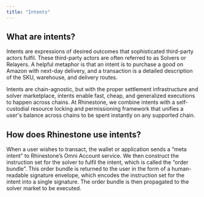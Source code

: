 ```yaml
---
title: "Intents"
---
```


## What are intents?

Intents are expressions of desired outcomes that sophisticated third-party actors fulfil. These third-party actors are often referred to as Solvers or Relayers. A helpful metaphor is that an intent is to purchase a good on Amazon with next-day delivery, and a transaction is a detailed description of the SKU, warehouse, and delivery routes.

Intents are chain-agnostic, but with the proper settlement infrastructure and solver marketplace, intents enable fast, cheap, and generalized executions to happen across chains. At Rhinestone, we combine intents with a self-custodial resource locking and permissioning framework that unifies a user's balance across chains to be spent instantly on any supported chain. 

## How does Rhinestone use intents?

When a user wishes to transact, the wallet or application sends a “meta intent” to Rhinestone’s Omni Account service. We then construct the instruction set for the solver to fulfil the intent, which is called the “order bundle”. This order bundle is returned to the user in the form of a human-readable signature envelope, which encodes the instruction set for the intent into a single signature. The order bundle is then propagated to the solver market to be executed.
